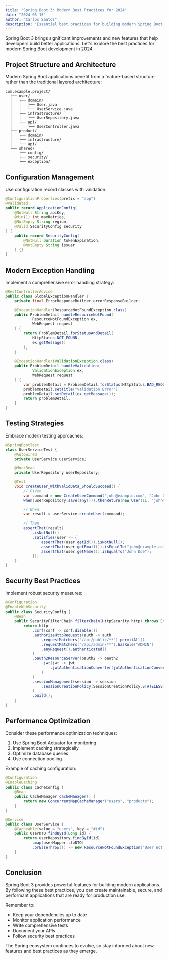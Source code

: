 ```yaml
---
title: "Spring Boot 3: Modern Best Practices for 2024"
date: "2024-03-15"
author: "Carlos Santos"
description: "Essential best practices for building modern Spring Boot applications"
---
```


Spring Boot 3 brings significant improvements and new features that help developers build better applications. Let's explore the best practices for modern Spring Boot development in 2024.

## Project Structure and Architecture

Modern Spring Boot applications benefit from a feature-based structure rather than the traditional layered architecture:

```text
com.example.project/
  ├── user/
  │   ├── domain/
  │   │   ├── User.java
  │   │   └── UserService.java
  │   ├── infrastructure/
  │   │   └── UserRepository.java
  │   └── api/
  │       └── UserController.java
  ├── product/
  │   ├── domain/
  │   ├── infrastructure/
  │   └── api/
  └── shared/
      ├── config/
      ├── security/
      └── exception/
```

## Configuration Management

Use configuration record classes with validation:

```java
@ConfigurationProperties(prefix = "app")
@Validated
public record ApplicationConfig(
    @NotNull String apiKey,
    @Min(1) int maxRetries,
    @NotEmpty String region,
    @Valid SecurityConfig security
) {
    public record SecurityConfig(
        @NotNull Duration tokenExpiration,
        @NotEmpty String issuer
    ) {}
}
```

## Modern Exception Handling

Implement a comprehensive error handling strategy:

```java
@RestControllerAdvice
public class GlobalExceptionHandler {
    private final ErrorResponseBuilder errorResponseBuilder;

    @ExceptionHandler(ResourceNotFoundException.class)
    public ProblemDetail handleResourceNotFound(
            ResourceNotFoundException ex,
            WebRequest request
    ) {
        return ProblemDetail.forStatusAndDetail(
            HttpStatus.NOT_FOUND,
            ex.getMessage()
        );
    }

    @ExceptionHandler(ValidationException.class)
    public ProblemDetail handleValidation(
            ValidationException ex,
            WebRequest request
    ) {
        var problemDetail = ProblemDetail.forStatus(HttpStatus.BAD_REQUEST);
        problemDetail.setTitle("Validation Error");
        problemDetail.setDetail(ex.getMessage());
        return problemDetail;
    }
}
```

## Testing Strategies

Embrace modern testing approaches:

```java
@SpringBootTest
class UserServiceTest {
    @Autowired
    private UserService userService;

    @MockBean
    private UserRepository userRepository;

    @Test
    void createUser_WithValidData_ShouldSucceed() {
        // Given
        var command = new CreateUserCommand("john@example.com", "John Doe");
        when(userRepository.save(any())).thenReturn(new User(1L, "john@example.com", "John Doe"));

        // When
        var result = userService.createUser(command);

        // Then
        assertThat(result)
            .isNotNull()
            .satisfies(user -> {
                assertThat(user.getId()).isNotNull();
                assertThat(user.getEmail()).isEqualTo("john@example.com");
                assertThat(user.getName()).isEqualTo("John Doe");
            });
    }
}
```

## Security Best Practices

Implement robust security measures:

```java
@Configuration
@EnableWebSecurity
public class SecurityConfig {
    @Bean
    public SecurityFilterChain filterChain(HttpSecurity http) throws Exception {
        return http
            .csrf(csrf -> csrf.disable())
            .authorizeHttpRequests(auth -> auth
                .requestMatchers("/api/public/**").permitAll()
                .requestMatchers("/api/admin/**").hasRole("ADMIN")
                .anyRequest().authenticated()
            )
            .oauth2ResourceServer(oauth2 -> oauth2
                .jwt(jwt -> jwt
                    .jwtAuthenticationConverter(jwtAuthenticationConverter())
                )
            )
            .sessionManagement(session -> session
                .sessionCreationPolicy(SessionCreationPolicy.STATELESS)
            )
            .build();
    }
}
```

## Performance Optimization

Consider these performance optimization techniques:

1. Use Spring Boot Actuator for monitoring
2. Implement caching strategically
3. Optimize database queries
4. Use connection pooling

Example of caching configuration:

```java
@Configuration
@EnableCaching
public class CacheConfig {
    @Bean
    public CacheManager cacheManager() {
        return new ConcurrentMapCacheManager("users", "products");
    }
}

@Service
public class UserService {
    @Cacheable(value = "users", key = "#id")
    public UserDTO findById(Long id) {
        return userRepository.findById(id)
            .map(userMapper::toDTO)
            .orElseThrow(() -> new ResourceNotFoundException("User not found"));
    }
}
```

## Conclusion

Spring Boot 3 provides powerful features for building modern applications. By following these best practices, you can create maintainable, secure, and performant applications that are ready for production use.

Remember to:
- Keep your dependencies up to date
- Monitor application performance
- Write comprehensive tests
- Document your APIs
- Follow security best practices

The Spring ecosystem continues to evolve, so stay informed about new features and best practices as they emerge.